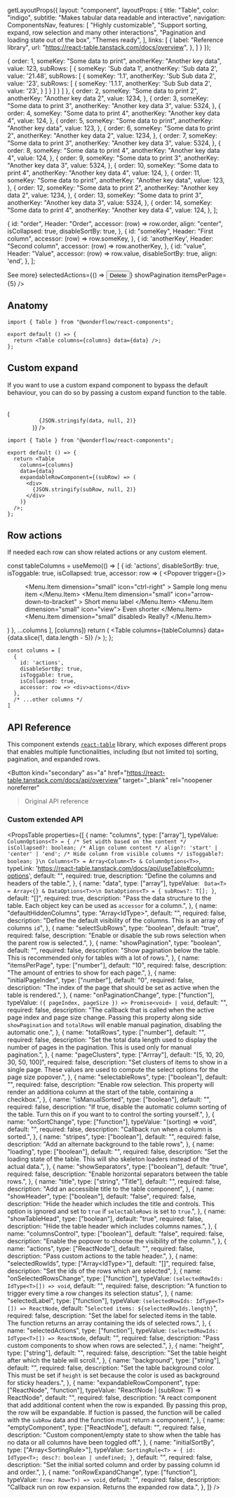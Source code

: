 
  getLayoutProps({
    layout: "component",
    layoutProps: {
      title: "Table",
      color: "indigo",
      subtitle: "Makes tabular data readable and interactive",
      navigation: ComponentsNav,
      features: [
        "Highly customizable",
        "Support sorting, expand, row selection and many other interactions",
        "Pagination and loading state out of the box",
        "Themes ready",
      ],
      links: [
        {
          label: "Reference library",
          url: "https://react-table.tanstack.com/docs/overview",
        },
      ]
    }
  });

  {
    order: 1,
    someKey: "Some data to print",
    anotherKey: "Another key data",
    value: 123,
    subRows: [
      {
        someKey: 'Sub data 1',
        anotherKey: 'Sub data 2',
        value: '21.48',
        subRows: [
          {
            someKey: '1.1',
            anotherKey: 'Sub Sub data 2',
            value: '23',
            subRows: [
              {
                someKey: '1.1.1',
                anotherKey: 'Sub Sub data 2',
                value: '23',
              }
            ]
          }
        ]
      }
    ]
  },
  {
    order: 2,
    someKey: "Some data to print 2",
    anotherKey: "Another key data 2",
    value: 1234,
  },
  {
    order: 3,
    someKey: "Some data to print 3",
    anotherKey: "Another key data 3",
    value: 5324,
  },
  {
    order: 4,
    someKey: "Some data to print 4",
    anotherKey: "Another key data 4",
    value: 124,
  },
  {
    order: 5,
    someKey: "Some data to print",
    anotherKey: "Another key data",
    value: 123,
  },
  {
    order: 6,
    someKey: "Some data to print 2",
    anotherKey: "Another key data 2",
    value: 1234,
  },
  {
    order: 7,
    someKey: "Some data to print 3",
    anotherKey: "Another key data 3",
    value: 5324,
  },
  {
    order: 8,
    someKey: "Some data to print 4",
    anotherKey: "Another key data 4",
    value: 124,
  },
  {
    order: 9,
    someKey: "Some data to print 3",
    anotherKey: "Another key data 3",
    value: 5324,
  },
  {
    order: 10,
    someKey: "Some data to print 4",
    anotherKey: "Another key data 4",
    value: 124,
  },
  {
    order: 11,
    someKey: "Some data to print",
    anotherKey: "Another key data",
    value: 123,
  },
  {
    order: 12,
    someKey: "Some data to print 2",
    anotherKey: "Another key data 2",
    value: 1234,
  },
  {
    order: 13,
    someKey: "Some data to print 3",
    anotherKey: "Another key data 3",
    value: 5324,
  },
  {
    order: 14,
    someKey: "Some data to print 4",
    anotherKey: "Another key data 4",
    value: 124,
  },
];

  {
    id: "order",
    Header: "Order",
    accessor: (row) => row.order,
    align: "center",
    isCollapsed: true,
    disableSortBy: true,
  },
  {
    id: "someKey",
    Header: "First column",
    accessor: (row) => row.someKey,
  },
  {
    id: 'anotherKey',
    Header: "Second column",
    accessor: (row) => row.anotherKey,
  },
  {
    id: "value",
    Header: "Value",
    accessor: (row) => row.value,
    disableSortBy: true,
    align: 'end',
  },
];

<LiveArea>
  <Table
    title="Sample Title"
    columns={columns}
    data={data}
    selectableRows
    actions={<Button kind="secondary">See more</Button>}
    selectedActions={() => <Button>Delete</Button>}
    showPagination
    itemsPerPage={5}
  />
</LiveArea>

## Anatomy

```tsx lines="1,4"
import { Table } from "@wonderflow/react-components";

export default () => {
  return <Table columns={columns} data={data} />;
};
```

## Custom expand

If you want to use a custom expand component to bypass the default behaviour, you can do so by passing a custom expand function to the table.

<LiveArea>
  <Table
    columns={columns}
    data={data.slice(0, 4)}
    expandableRowComponent={(data) => (
      <Stack vPadding={8}>
        <Code
          background="var(--global-background)"
          language="json"
        >
          {JSON.stringify(data, null, 2)}
        </Code>
      </Stack>
    )}
  />
</LiveArea>

```tsx lines="7-13"
import { Table } from "@wonderflow/react-components";

export default () => {
  return <Table
    columns={columns}
    data={data}
    expandableRowComponent={(subRow) => (
      <div>
        {JSON.stringify(subRow, null, 2)}
      </div>
    )}
  />;
};
```

## Row actions

If needed each row can show related actions or any custom element.

  const tableColumns = useMemo(() =>  [
    {
      id: 'actions',
      disableSortBy: true,
      isToggable: true,
      isCollapsed: true,
      accessor: row => (
        <Stack direction="row" fill={false}>
          <IconButton icon="astronomy" kind="flat" dimension="small" />
          <Popover trigger={<IconButton icon="more-vert" kind="flat" dimension="small" />}>
            <Menu>
              <Menu.Item
                dimension="small"
                icon="ctrl-right"
              >
                Sample long menu item
              </Menu.Item>
              <Menu.Item
                dimension="small"
                icon="arrow-down-to-bracket"
              >
                Short menu label
              </Menu.Item>
              <Separator />
              <Menu.Item dimension="small" icon="view">
                Even shorter
              </Menu.Item>
              <Menu.Item dimension="small" disabled>
                Really?
              </Menu.Item>
            </Menu>
          </Popover>
        </Stack>
      )
    },
  ...columns
  ], [columns])
  return (
    <Table
      columns={tableColumns}
      data={data.slice(1, data.length - 5)}
    />
  );
};

<LiveArea>
  <CustomActionsTable />
</LiveArea>

```tsx
const columns = [
  {
    id: 'actions',
    disableSortBy: true,
    isToggable: true,
    isCollapsed: true,
    accessor: row => <div>actions</div>
  },
  /* ...other columns */
]
```

## API Reference

This component extends [`react-table`](https://react-table.tanstack.com/docs/overview) library, which exposes different props that enables multiple functionalities, including (but not limited to) sorting, pagination, and expanded rows.

<Button
  kind="secondary"
  as="a"
  href="https://react-table.tanstack.com/docs/api/overview"
  target="_blank"
  rel="noopener noreferrer"
>Original API reference</Button>

### Custom extended API

<PropsTable
  properties={[
    {
      name: "columns",
      type: ["array"],
      typeValue: `
      ColumnOptions<T> = {
        /* Set width based on the content */
        isCollapsed?: boolean;
        /* Align column content */
        align?: 'start' | 'center' | 'end';
        /* Hide column from visible columns */
        isToggable?: boolean;
      }\n
      Columns<T> = Array<Column<T> & ColumnOptions<T>>`,
      typeLink: 'https://react-table.tanstack.com/docs/api/useTable#column-options',
      default: "",
      required: true,
      description: "Define the columns and headers of the table.",
    },
    {
      name: "data",
      type: ["array"],
      typeValue: `
      Data<T> = Array<{} & DataOptions<T>>\n
      DataOptions<T> = {
        subRows?: T[];
      }`,
      default: "[]",
      required: true,
      description: "Pass the data structure to the table. Each object key can be used as `accessor` for a column.",
    },
    {
      name: "defaultHiddenColumns",
      type: "Array<IdType<T>>",
      default: "",
      required: false,
      description: "Define the default visibility of the columns. This is an array of columns `id`",
    },
    {
      name: "selectSubRows",
      type: "boolean",
      default: "true",
      required: false,
      description: "Enable or disable the sub rows selection when the parent row is selected.",
    },
    {
      name: "showPagination",
      type: "boolean",
      default: "",
      required: false,
      description: "Show pagination below the table. This is recommended only for tables with a lot of rows.",
    },
    {
      name: "itemsPerPage",
      type: ["number"],
      default: "10",
      required: false,
      description: "The amount of entries to show for each page.",
    },
    {
      name: "initialPageIndex",
      type: ["number"],
      default: "0",
      required: false,
      description: "The index of the page that should be set as active when the table is rendered.",
    },
    {
      name: "onPaginationChange",
      type: ["function"],
      typeValue: `({ pageIndex, pageSize }) => Promise<void> | void`,
      default: "",
      required: false,
      description: "The callback that is called when the active page index and page size change. Passing this property along side `showPagination` and `totalRows` will enable manual pagination, disabling the automatic one.",
    },
    {
      name: "totalRows",
      type: ["number"],
      default: "",
      required: false,
      description: "Set the total data length used to display the number of pages in the pagination. This is used only for manual pagination.",
    },
    {
      name: "pageClusters",
      type: ["Arrray<number>"],
      default: "[5, 10, 20, 30, 50, 100]",
      required: false,
      description: "Set clusters of items to show in a single page. These values are used to compute the select options for the page size popover.",
    },
    {
      name: "selectableRows",
      type: ["boolean"],
      default: "",
      required: false,
      description: "Enable row selection. This property will render an additiona column at the start of the table, containing a checkbox.",
    },
    {
      name: "isManualSorted",
      type: ["boolean"],
      default: "",
      required: false,
      description: "If true, disable the automatic column sorting of the table. Turn this on if you want to to control the sorting yourself.",
    },
    {
      name: "onSortChange",
      type: ["function"],
      typeValue: "(sorting) => void",
      default: "",
      required: false,
      description: "Callback run when a column is sorted.",
    },
    {
      name: "stripes",
      type: ["boolean"],
      default: "",
      required: false,
      description: "Add an alternate background to the table rows",
    },
    {
      name: "loading",
      type: ["boolean"],
      default: "",
      required: false,
      description: "Set the loading state of the table. This will sho skeleton loaders instead of the actual data.",
    },
    {
      name: "showSeparators",
      type: ["boolean"],
      default: "true",
      required: false,
      description: "Enable horizontal separators between the table rows.",
    },
    {
      name: "title",
      type: ["string", "Title"],
      default: "",
      required: false,
      description: "Add an accessible title to the table component",
    },
    {
      name: "showHeader",
      type: ["boolean"],
      default: "false",
      required: false,
      description: "Hide the header which includes the title and controls. This option is ignored and set to `true` if `selectableRows` is set to `true`.",
    },
    {
      name: "showTableHead",
      type: ["boolean"],
      default: "true",
      required: false,
      description: "Hide the table header which includes columns names.",
    },
    {
      name: "columnsControl",
      type: ["boolean"],
      default: "false",
      required: false,
      description: "Enable the popover to choose the visibility of the column.",
    },
    {
      name: "actions",
      type: ["ReactNode"],
      default: "",
      required: false,
      description: "Pass custom actions to the table header.",
    },
    {
      name: "selectedRowIds",
      type: ["Array<IdType<T>>"],
      default: "[]",
      required: false,
      description: "Set the ids of the rows which are selected",
    },
    {
      name: "onSelectedRowsChange",
      type: ["function"],
      typeValue: `(selectedRowIds: IdType<T>[]) => void`,
      default: "",
      required: false,
      description: "A function to trigger every time a row changes its selection status",
    },
    {
      name: "selectedLabel",
      type: ["function"],
      typeValue: `(selectedRowIds: IdType<T>[]) => ReactNode`,
      default: "`Selected items: ${selectedRowIds.length}`",
      required: false,
      description: "Set the label for selected items in the table. The function returns an array containing the ids of selected rows.",
    },
    {
      name: "selectedActions",
      type: ["function"],
      typeValue: `(selectedRowIds: IdType<T>[]) => ReactNode`,
      default: "",
      required: false,
      description: "Pass custom components to show when rows are selected.",
    },
    {
      name: "height",
      type: ["string"],
      default: "",
      required: false,
      description: "Set the table height after which the table will scroll.",
    },
    {
      name: "background",
      type: ["string"],
      default: "",
      required: false,
      description: "Set the table background color. This must be set if `height` is set because the color is used as background for sticky headers.",
    },
    {
      name: "expandableRowComponent",
      type: ["ReactNode", "function"],
      typeValue: "ReactNode | (subRow: T) => ReactNode",
      default: "",
      required: false,
      description: "A react component that add additional content when the row is expanded. By passing this prop, the row will be expandable. If fuction is passed, the function will be called with the `subRow` data and the function must return a component.",
    },
    {
      name: "emptyComponent",
      type: ["ReactNode"],
      default: "",
      required: false,
      description: "Custom component/empty state to show when the table has no data or all columns have been toggled off.",
    },
    {
      name: "initialSortBy",
      type: ["Array<SortingRule<T>>"],
      typeValue: `SortingRule<T> = {
        id: IdType<T>;
        desc?: boolean | undefined;
      }`,
      default: "",
      required: false,
      description: "Set the initial sorted column and order by passing column id and order.",
    },
    {
      name: "onRowExpandChange",
      type: ["function"],
      typeValue: `(row: Row<T>) => void`,
      default: "",
      required: false,
      description: "Callback run on row expansion. Returns the expanded row data.",
    },
  ]}
/>
